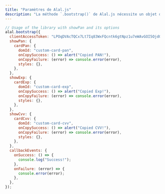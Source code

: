 ```yaml
---
title: "Paramètres de Alal.js"
description: "La méthode `.bootstrap()` de Alal.js nécessite un objet de configuration, qui définit les attributs et les comportements des iframes. "
---
```


```js
// Usage of the library with showPan and its options
alal.bootstrap({
  clientAccessToken: "LPOqDVAcTQCx7Lt7Iq83WxFQcntk6gtNpz1u7eWAvGOI5OjdQ",
  showPan: {
    cardPan: {
      domId: "custom-card-pan",
      onCopySuccess: () => alert("Copied PAN!"),
      onCopyFailure: (error) => console.error(error),
      styles: {},
    },
  },
  showExp: {
    cardExp: {
      domId: "custom-card-exp",
      onCopySuccess: () => alert("Copied Exp!"),
      onCopyFailure: (error) => console.error(error),
      styles: {},
    },
  },
  showCvv: {
    cardCvv: {
      domId: "custom-card-cvv",
      onCopySuccess: () => alert("Copied CVV!"),
      onCopyFailure: (error) => console.error(error),
      styles: {},
    },
  },
  callbackEvents: {
    onSuccess: () => {
      console.log("Success!");
    },
    onFailure: (error) => {
      console.error(error);
    },
  },
});
```
